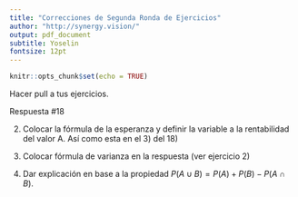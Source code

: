 ```yaml
---
title: "Correcciones de Segunda Ronda de Ejercicios"
author: "http://synergy.vision/"
output: pdf_document
subtitle: Yoselin
fontsize: 12pt
---
```


```r
knitr::opts_chunk$set(echo = TRUE)
```

Hacer pull a tus ejercicios.

Respuesta #18

2. Colocar la fórmula de la esperanza y definir la variable a la rentabilidad del valor A.  Así como esta en el 3) del 18)

4. Colocar fórmula de varianza en la respuesta (ver ejercicio 2)

9. Dar explicación en base a la propiedad $P(A\cup B)=P(A)+P(B)-P(A\cap B)$.

